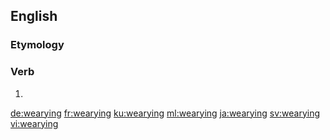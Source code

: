 ==English==
{{wikipedia}}
===Etymology===
{{suffix|weary|ing|lang=en}}

===Verb===
{{en-verb form}}

# {{present participle of|weary|lang=en}}

[[de:wearying]]
[[fr:wearying]]
[[ku:wearying]]
[[ml:wearying]]
[[ja:wearying]]
[[sv:wearying]]
[[vi:wearying]]